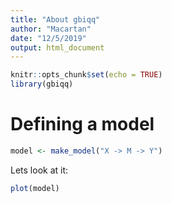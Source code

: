 ```yaml
---
title: "About gbiqq"
author: "Macartan"
date: "12/5/2019"
output: html_document
---
```


```r
knitr::opts_chunk$set(echo = TRUE)
library(gbiqq)
```

# Defining a model

```r
model <- make_model("X -> M -> Y")
```

Lets look at it:

```r
plot(model)
```
